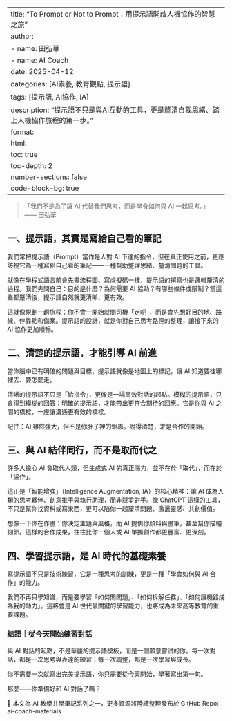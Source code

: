 
---
title: "To Prompt or Not to Prompt：用提示語開啟人機協作的智慧之旅"
author: 
  - name: 田弘華
  - name: AI Coach
date: 2025-04-12
categories: [AI素養, 教育觀點, 提示語]
tags: [提示語, AI協作, IA]
description: "提示語不只是與AI互動的工具，更是釐清自我思緒、踏上人機協作旅程的第一步。"
format:
  html:
    toc: true
    toc-depth: 2
    number-sections: false
    code-block-bg: true
---

> 「我們不是為了讓 AI 代替我們思考，而是學會如何與 AI 一起思考。」  
> —— 田弘華

## 一、提示語，其實是寫給自己看的筆記
我們常把提示語（Prompt）當作是人對 AI 下達的指令，但在真正使用之前，更應該視它為一種寫給自己看的筆記——一種幫助整理思緒、釐清問題的工具。

就像在學程式語言前會先畫流程圖、寫虛擬碼一樣，提示語的撰寫也是邏輯釐清的過程。我們先問自己：目的是什麼？為何需要 AI 協助？有哪些條件或限制？當這些都釐清後，提示語自然就更清晰、更有效。

這就像規劃一趟旅程：你不會一開始就問司機「走吧」，而是會先想好目的地、路線、停靠點和備案。提示語的設計，就是你對自己思考路徑的整理，讓接下來的 AI 協作更加順暢。

## 二、清楚的提示語，才能引導 AI 前進
當你腦中已有明確的問題與目標，提示語就像是地圖上的標記，讓 AI 知道要往哪裡去、要怎麼走。

清晰的提示語不只是「給指令」，更像是一場高效對話的起點。模糊的提示語，只會得到模糊的回答；明確的提示語，才能帶出更符合期待的回應。它是你與 AI 之間的橋樑，一座讓溝通更有效的橋樑。

記住：AI 雖然強大，但不是你肚子裡的蛔蟲。說得清楚，才是合作的開始。

## 三、與 AI 結伴同行，而不是取而代之
許多人擔心 AI 會取代人類，但生成式 AI 的真正潛力，並不在於「取代」，而在於「協作」。

這正是「智能增強」（Intelligence Augmentation, IA）的核心精神：讓 AI 成為人類的思考夥伴、創意推手與執行助理，而非競爭對手。像 ChatGPT 這樣的工具，不只是幫你找資料或寫東西，更可以陪你一起釐清問題、激盪靈感、共創價值。

想像一下你在作畫：你決定主題與風格，而 AI 提供你顏料與畫筆，甚至幫你描繪細節。這樣的合作成果，往往比你一個人或 AI 單獨創作都更豐富、更深刻。

## 四、學習提示語，是 AI 時代的基礎素養
寫提示語不只是技術練習，它是一種思考的訓練，更是一種「學會如何與 AI 合作」的能力。

我們不再只學知識，而是要學習「如何問問題」、「如何拆解任務」、「如何讓機器成為我的助力」。這將會是 AI 世代最關鍵的學習能力，也將成為未來高等教育的重要課題。


### 結語｜從今天開始練習對話
與 AI 對話的起點，不是華麗的提示語模板，而是一個願意嘗試的你。每一次對話，都是一次思考與表達的練習；每一次調整，都是一次學習與成長。

你不需要一次就寫出完美提示語，你只需要從今天開始，學著寫出第一句。

那麼——你準備好和 AI 對話了嗎？


📌 本文為 AI 教學共學筆記系列之一，更多資源將陸續整理發布於 GitHub Repo: ai-coach-materials